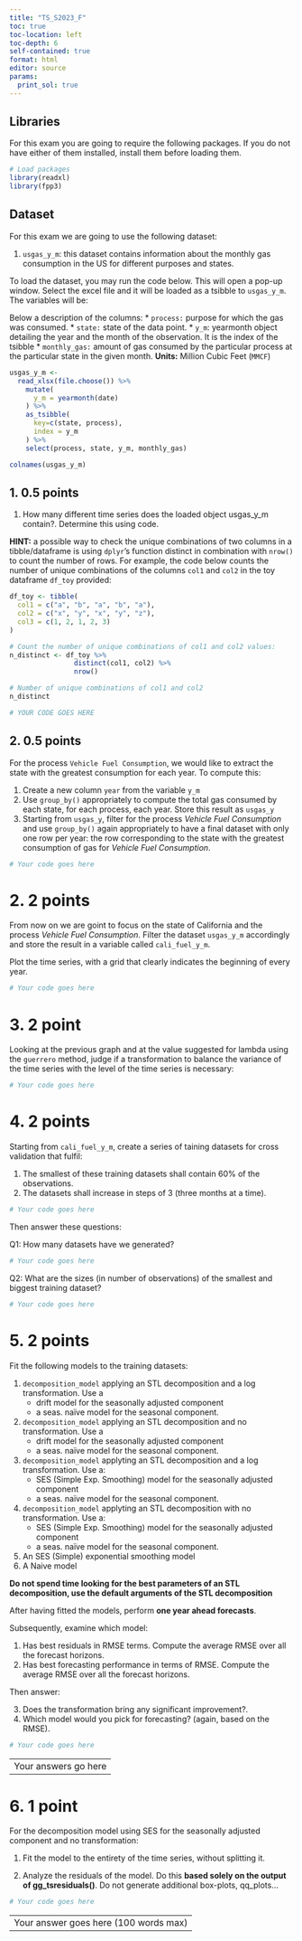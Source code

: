 ```yaml
---
title: "TS_S2023_F"
toc: true
toc-location: left
toc-depth: 6
self-contained: true
format: html
editor: source
params:
  print_sol: true
---
```


## Libraries

For this exam you are going to require the following packages. If you do not have either of them installed, install them before loading them.

```r
# Load packages
library(readxl)
library(fpp3)
```

## Dataset

For this exam we are going to use the following dataset:

1. `usgas_y_m`: this dataset contains information about the monthly gas consumption in the US for different purposes and states.
  
To load the dataset, you may run the code below. This will open a pop-up window. Select the excel file and it will be loaded as a tsibble to `usgas_y_m`. The variables will be:

Below a description of the columns:
  * `process:` purpose for which the gas was consumed.
  * `state:` state of the data point.
  * `y_m`: yearmonth object detailing the year and the month of the observation. It is the index of the tsibble
  * `monthly_gas:` amount of gas consumed by the particular process at the particular state in the given month. **Units:** Million Cubic Feet (`MMCF`)

```r
usgas_y_m <- 
  read_xlsx(file.choose()) %>%
    mutate(
      y_m = yearmonth(date)
    ) %>% 
    as_tsibble(
      key=c(state, process),
      index = y_m
    ) %>% 
    select(process, state, y_m, monthly_gas)

colnames(usgas_y_m)
```

## 1. 0.5 points

1. How many different time series does the loaded object usgas_y_m contain?. Determine this using code.

**HINT:** a possible way to check the unique combinations of two columns in a tibble/dataframe is using `dplyr`'s function distinct in combination with `nrow()` to count the number of rows. For example, the code below counts the number of unique combinations of the columns `col1` and `col2` in the toy dataframe `df_toy` provided:

```r
df_toy <- tibble(
  col1 = c("a", "b", "a", "b", "a"),
  col2 = c("x", "y", "x", "y", "z"),
  col3 = c(1, 2, 1, 2, 3)
)

# Count the number of unique combinations of col1 and col2 values:
n_distinct <- df_toy %>% 
                distinct(col1, col2) %>% 
                nrow()

# Number of unique combinations of col1 and col2
n_distinct
```

```r
# YOUR CODE GOES HERE
```

## 2. 0.5 points

For the process `Vehicle Fuel Consumption`, we would like to extract the state with the greatest consumption for each year. To compute this:

1. Create a new column `year` from the variable `y_m`
2. Use `group_by()` appropriately to compute the total gas consumed by each state, for each process, each year. Store this result as `usgas_y`
3. Starting from `usgas_y`, filter for the process *Vehicle Fuel Consumption* and use `group_by()` again appropriately to have a final dataset with only one row per year: the row corresponding to the state with the greatest consumption of gas for *Vehicle Fuel Consumption*. 

```r
# Your code goes here
```

# 2. 2 points

From now on we are goint to focus on the state of California and the process *Vehicle Fuel Consumption*. Filter the dataset `usgas_y_m` accordingly and store the result in a variable called `cali_fuel_y_m`. 

Plot the time series, with a grid that clearly indicates the beginning of every year. 

```r
# Your code goes here
```

# 3. 2 point

Looking at the previous graph and at the value suggested for lambda using the `guerrero` method, judge if a transformation to balance the variance of the time series with the level of the time series is necessary:

```r
# Your code goes here
```

# 4. 2 points

Starting from `cali_fuel_y_m`, create a series of taining datasets for cross validation that fulfil:

1. The smallest of these training datasets shall contain 60% of the observations.
2. The datasets shall increase in steps of 3 (three months at a time).

```r
# Your code goes here
```

Then answer these questions:

Q1: How many datasets have we generated?

```r
# Your code goes here
```

Q2: What are the sizes (in number of observations) of the smallest and biggest training dataset?

```r
# Your code goes here
```

# 5. 2 points

Fit the following models to the training datasets:

1. `decomposition_model` applying an STL decomposition and a log transformation. Use a 
    * drift model for the seasonally adjusted component 
    * a seas. naïve model for the seasonal component.
2. `decomposition_model` applying an STL decomposition and no transformation. Use a 
    * drift model for the seasonally adjusted component 
    * a seas. naïve model for the seasonal component.
3. `decomposition_model` applyting an STL decomposition and a log transformation. Use a: 
    * SES (Simple Exp. Smoothing) model for the seasonally adjusted component 
    * a seas. naïve model for the seasonal component.
4. `decomposition_model` applyting an STL decomposition with no transformation. Use a: 
    * SES (Simple Exp. Smoothing) model for the seasonally adjusted component 
    * a seas. naïve model for the seasonal component.
5. An SES (Simple) exponential smoothing model
6. A Naive model

**Do not spend time looking for the best parameters of an STL decomposition, use the default arguments of the STL decomposition**

After having fitted the models, perform **one year ahead forecasts**.

Subsequently, examine which model:

1. Has best residuals in RMSE terms. Compute the average RMSE over all the forecast horizons.
2. Has best forecasting performance in terms of RMSE. Compute the average RMSE over all the forecast horizons.

Then answer:

3. Does the transformation bring any significant improvement?.
4. Which model would you pick for forecasting? (again, based on the RMSE).

```r
# Your code goes here
```

-----
Your answers go here
-----

# 6. 1 point

For the decomposition model using SES for the seasonally adjusted component and no transformation:

1. Fit the model to the entirety of the time series, without splitting it.

2. Analyze the residuals of the model. Do this **based solely on the output of gg_tsresiduals()**. Do not generate additional box-plots, qq_plots...

```r
# Your code goes here
```


------
Your answer goes here (100 words max)
------